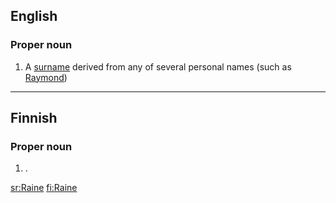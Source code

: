 ==English==

===Proper noun===
{{en-proper noun}}

# A [[surname]] derived from any of several personal names (such as [[Raymond]])

----

==Finnish==

===Proper noun===
{{fi-noun|proper=true}}

# {{given name|female||fi:}}.

[[sr:Raine]]
[[fi:Raine]]